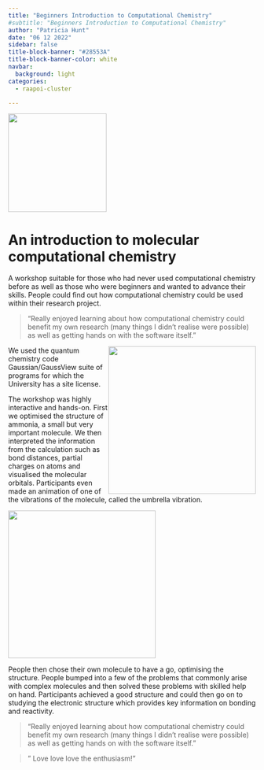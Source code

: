 ```yaml
---
title: "Beginners Introduction to Computational Chemistry"
#subtitle: "Beginners Introduction to Computational Chemistry"
author: "Patricia Hunt"
date: "06 12 2022"
sidebar: false
title-block-banner: "#28553A"
title-block-banner-color: white
navbar:
  background: light
categories: 
  - raapoi-cluster

---
```

<style>
.quarto-title > h1.title, p.subtitle {
  padding-left: 190px; # prevent long titles (and subtitles) from overlapping logo
}
.quarto-categories {
  padding-left: 110px; # (mostly) prevent categories from overlapping the logo
}
</style>

![](thumbnail1.png){height=200 fig-align="center"}

<h1>An introduction to molecular computational chemistry</h1>

A workshop suitable for those who had never used computational chemistry before as well as those who were beginners and wanted to advance their skills. People could find out how computational chemistry could be used within their research project. 

>"Really enjoyed learning about how computational chemistry could benefit my own research (many things I didn't realise were possible) as well as getting hands on with the software itself."

<img style="float: right; height: 300px;" src="vlab_wiki_mos.png"> 

We used the quantum chemistry code Gaussian/GaussView suite of programs for which the University has a site license.

The workshop was highly interactive and hands-on. First we optimised the structure of ammonia, a small but very important molecule.  We then interpreted the information from the calculation such as bond distances, partial charges on atoms and visualised the molecular orbitals.  Participants even made an animation of one of the vibrations of the molecule, called the umbrella vibration.

![](ammonia_umbrella.gif){width=300 fig-align="center"} 

People then chose their own molecule to have a go, optimising the structure.  People bumped into a few of the problems that commonly arise with complex molecules and then solved these problems with skilled help on hand.  Participants achieved a good structure and could then go on to studying the electronic structure which provides key information on bonding and reactivity.

>"Really enjoyed learning about how computational chemistry could benefit my own research (many things I didn't realise were possible) as well as getting hands on with the software itself."

>" Love love love the enthusiasm!"




